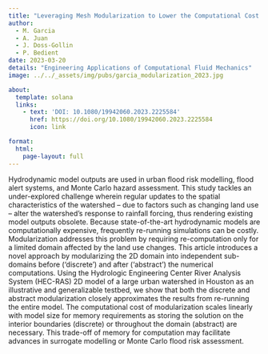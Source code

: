 ```yaml
---
title: "Leveraging Mesh Modularization to Lower the Computational Cost of Localized Updates to Regional 2D Hydrodynamic Model Outputs"
author:
  - M. Garcia
  - A. Juan
  - J. Doss-Gollin
  - P. Bedient
date: 2023-03-20
details: "Engineering Applications of Computational Fluid Mechanics"
image: ../../_assets/img/pubs/garcia_modularization_2023.jpg

about:
  template: solana
  links:
    - text: 'DOI: 10.1080/19942060.2023.2225584'
      href: https://doi.org/10.1080/19942060.2023.2225584
      icon: link

format:
  html:
    page-layout: full
---
```


Hydrodynamic model outputs are used in urban flood risk modelling, flood alert systems, and Monte Carlo hazard assessment. This study tackles an under-explored challenge wherein regular updates to the spatial characteristics of the watershed – due to factors such as changing land use – alter the watershed’s response to rainfall forcing, thus rendering existing model outputs obsolete. Because state-of-the-art hydrodynamic models are computationally expensive, frequently re-running simulations can be costly. Modularization addresses this problem by requiring re-computation only for a limited domain affected by the land use changes. This article introduces a novel approach by modularizing the 2D domain into independent sub-domains before (‘discrete’) and after (‘abstract’) the numerical computations. Using the Hydrologic Engineering Center River Analysis System (HEC-RAS) 2D model of a large urban watershed in Houston as an illustrative and generalizable testbed, we show that both the discrete and abstract modularization closely approximates the results from re-running the entire model. The computational cost of modularization scales linearly with model size for memory requirements as storing the solution on the interior boundaries (discrete) or throughout the domain (abstract) are necessary. This trade-off of memory for computation may facilitate advances in surrogate modelling or Monte Carlo flood risk assessment.